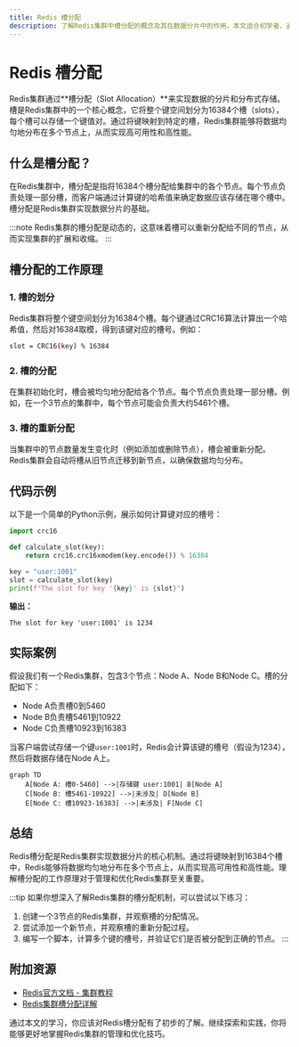 ```yaml
---
title: Redis 槽分配
description: 了解Redis集群中槽分配的概念及其在数据分片中的作用。本文适合初学者，通过清晰的解释、代码示例和实际案例帮助你掌握Redis槽分配的核心知识。
---
```


# Redis 槽分配

Redis集群通过**槽分配（Slot Allocation）**来实现数据的分片和分布式存储。槽是Redis集群中的一个核心概念，它将整个键空间划分为16384个槽（slots），每个槽可以存储一个键值对。通过将键映射到特定的槽，Redis集群能够将数据均匀地分布在多个节点上，从而实现高可用性和高性能。

## 什么是槽分配？

在Redis集群中，槽分配是指将16384个槽分配给集群中的各个节点。每个节点负责处理一部分槽，而客户端通过计算键的哈希值来确定数据应该存储在哪个槽中。槽分配是Redis集群实现数据分片的基础。

:::note
Redis集群的槽分配是动态的，这意味着槽可以重新分配给不同的节点，从而实现集群的扩展和收缩。
:::

## 槽分配的工作原理

### 1. 槽的划分
Redis集群将整个键空间划分为16384个槽。每个键通过CRC16算法计算出一个哈希值，然后对16384取模，得到该键对应的槽号。例如：

```bash
slot = CRC16(key) % 16384
```

### 2. 槽的分配
在集群初始化时，槽会被均匀地分配给各个节点。每个节点负责处理一部分槽。例如，在一个3节点的集群中，每个节点可能会负责大约5461个槽。

### 3. 槽的重新分配
当集群中的节点数量发生变化时（例如添加或删除节点），槽会被重新分配。Redis集群会自动将槽从旧节点迁移到新节点，以确保数据均匀分布。

## 代码示例

以下是一个简单的Python示例，展示如何计算键对应的槽号：

```python
import crc16

def calculate_slot(key):
    return crc16.crc16xmodem(key.encode()) % 16384

key = "user:1001"
slot = calculate_slot(key)
print(f"The slot for key '{key}' is {slot}")
```

**输出：**
```
The slot for key 'user:1001' is 1234
```

## 实际案例

假设我们有一个Redis集群，包含3个节点：Node A、Node B和Node C。槽的分配如下：

- Node A负责槽0到5460
- Node B负责槽5461到10922
- Node C负责槽10923到16383

当客户端尝试存储一个键`user:1001`时，Redis会计算该键的槽号（假设为1234），然后将数据存储在Node A上。

```mermaid
graph TD
    A[Node A: 槽0-5460] -->|存储键 user:1001| B[Node A]
    C[Node B: 槽5461-10922] -->|未涉及| D[Node B]
    E[Node C: 槽10923-16383] -->|未涉及| F[Node C]
```

## 总结

Redis槽分配是Redis集群实现数据分片的核心机制。通过将键映射到16384个槽中，Redis能够将数据均匀地分布在多个节点上，从而实现高可用性和高性能。理解槽分配的工作原理对于管理和优化Redis集群至关重要。

:::tip
如果你想深入了解Redis集群的槽分配机制，可以尝试以下练习：
1. 创建一个3节点的Redis集群，并观察槽的分配情况。
2. 尝试添加一个新节点，并观察槽的重新分配过程。
3. 编写一个脚本，计算多个键的槽号，并验证它们是否被分配到正确的节点。
:::

## 附加资源

- [Redis官方文档 - 集群教程](https://redis.io/topics/cluster-tutorial)
- [Redis集群槽分配详解](https://redis.io/topics/cluster-spec)

通过本文的学习，你应该对Redis槽分配有了初步的了解。继续探索和实践，你将能够更好地掌握Redis集群的管理和优化技巧。